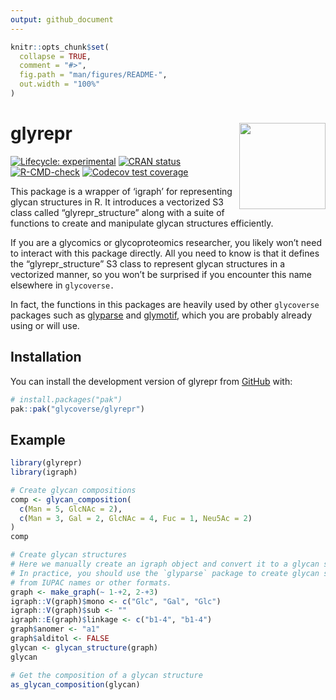 ```yaml
---
output: github_document
---
```


<!-- README.md is generated from README.Rmd. Please edit that file -->

```r
knitr::opts_chunk$set(
  collapse = TRUE,
  comment = "#>",
  fig.path = "man/figures/README-",
  out.width = "100%"
)
```

# glyrepr <a href="https://glycoverse.github.io/glyrepr/"><img src="man/figures/logo.png" align="right" height="138" /></a>

<!-- badges: start -->
[![Lifecycle: experimental](https://img.shields.io/badge/lifecycle-experimental-orange.svg)](https://lifecycle.r-lib.org/articles/stages.html#experimental)
[![CRAN status](https://www.r-pkg.org/badges/version/glyrepr)](https://CRAN.R-project.org/package=glyrepr)
[![R-CMD-check](https://github.com/glycoverse/glyrepr/actions/workflows/R-CMD-check.yaml/badge.svg)](https://github.com/glycoverse/glyrepr/actions/workflows/R-CMD-check.yaml)
[![Codecov test coverage](https://codecov.io/gh/glycoverse/glyrepr/graph/badge.svg)](https://app.codecov.io/gh/glycoverse/glyrepr)
<!-- badges: end -->

This package is a wrapper of 'igraph' for representing glycan structures in R. 
It introduces a vectorized S3 class called "glyrepr_structure" along with a suite of functions 
to create and manipulate glycan structures efficiently.

If you are a glycomics or glycoproteomics researcher, 
you likely won't need to interact with this package directly.
All you need to know is that it defines the "glyrepr_structure" S3 class 
to represent glycan structures in a vectorized manner,
so you won't be surprised if you encounter this name elsewhere in `glycoverse.`

In fact, the functions in this packages are heavily used by other `glycoverse`
packages such as [glyparse](https://github.com/glycoverse/glyparse) and 
[glymotif](https://github.com/glycoverse/glymotif), 
which you are probably already using or will use.

## Installation

You can install the development version of glyrepr from [GitHub](https://github.com/) with:

``` r
# install.packages("pak")
pak::pak("glycoverse/glyrepr")
```

## Example

```r
library(glyrepr)
library(igraph)

# Create glycan compositions
comp <- glycan_composition(
  c(Man = 5, GlcNAc = 2),
  c(Man = 3, Gal = 2, GlcNAc = 4, Fuc = 1, Neu5Ac = 2)
)
comp

# Create glycan structures
# Here we manually create an igraph object and convert it to a glycan structure.
# In practice, you should use the `glyparse` package to create glycan structures
# from IUPAC names or other formats.
graph <- make_graph(~ 1-+2, 2-+3)
igraph::V(graph)$mono <- c("Glc", "Gal", "Glc")
igraph::V(graph)$sub <- ""
igraph::E(graph)$linkage <- c("b1-4", "b1-4")
graph$anomer <- "a1"
graph$alditol <- FALSE
glycan <- glycan_structure(graph)
glycan

# Get the composition of a glycan structure
as_glycan_composition(glycan)
```
